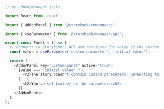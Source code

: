 ```js
// my-addon/manager.js|ts

import React from 'react';

import { AddonPanel } from '@storybook/components';

import { useParameter } from '@storybook/manager-api';

export const Panel = () => {
  // Connects to Storybook's API and retrieves the value of the custom parameter for the current story
  const value = useParameter('custom-parameter', 'initial value');

  return (
    <AddonPanel key="custom-panel" active="true">
      {value === 'initial value' ? (
        <h2>The story doesn't contain custom parameters. Defaulting to the initial value.</h2>
      ) : (
        <h2>You've set {value} as the parameter.</h2>
      )}
    </AddonPanel>
  );
};
```

